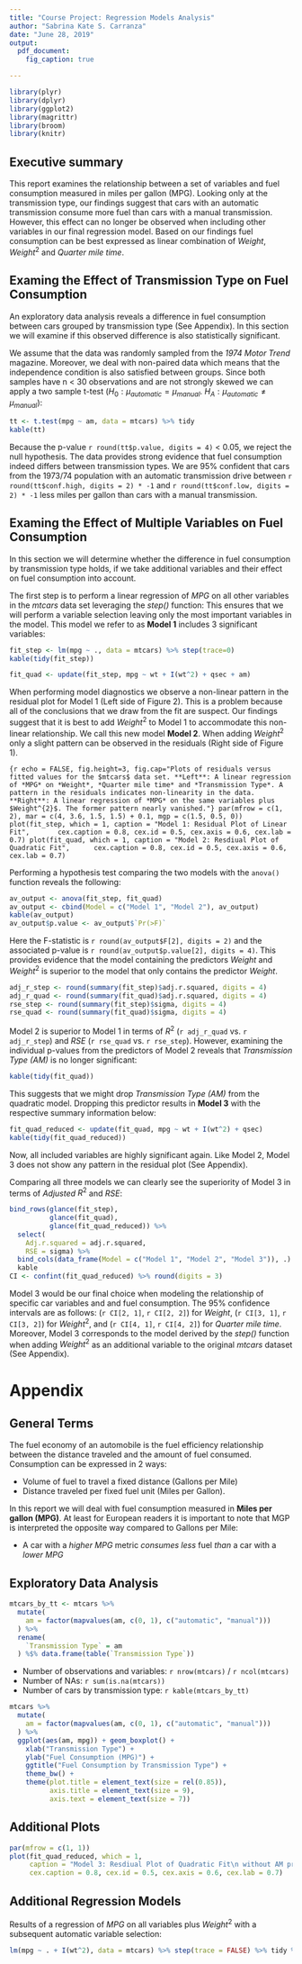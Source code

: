 ---
title: "Course Project: Regression Models Analysis"
author: "Sabrina Kate S. Carranza"
date: "June 28, 2019"
output:
  pdf_document:
    fig_caption: true

---

```{r echo=FALSE, warning=FALSE, message=FALSE}
library(plyr)
library(dplyr)
library(ggplot2)
library(magrittr)
library(broom)
library(knitr)
```

## Executive summary

This report examines the relationship between a set of variables and fuel consumption measured in miles per gallon (MPG). Looking only at the transmission type, our findings suggest that cars with an automatic transmission consume more fuel than cars with a manual transmission. However, this effect can no longer be observed when including other variables in our final regression model. Based on our findings fuel consumption can be best expressed as linear combination of *Weight*, $Weight^{2}$ and *Quarter mile time*. 


## Examing the Effect of Transmission Type on Fuel Consumption

An exploratory data analysis reveals a difference in fuel consumption between cars grouped by transmission type (See Appendix). In this section we will examine if this observed difference is also statistically significant. 

We assume that the data was randomly sampled from the *1974 Motor Trend* magazine. Moreover, we deal with non-paired data which means that the independence condition is also satisfied between groups. Since both samples have n < 30 observations and are not strongly skewed we can apply a two sample t-test ($H_{0}:\mu_{automatic} = \mu_{manual}.$ $H_{A}:\mu_{automatic} \neq \mu_{manual}$):

```{r echo=FALSE, results='asis'}
tt <- t.test(mpg ~ am, data = mtcars) %>% tidy
kable(tt)
```

Because the p-value `r round(tt$p.value, digits = 4)` < 0.05, we reject the null hypothesis. The data provides strong evidence that fuel consumption indeed differs between transmission types. We are 95% confident that cars from the 1973/74 population with an automatic transmission drive between `r round(tt$conf.high, digits = 2) * -1` and `r round(tt$conf.low, digits = 2) * -1` less miles per gallon than cars with a manual transmission.

## Examing the Effect of Multiple Variables on Fuel Consumption

In this section we will determine whether the difference in fuel consumption by transmission type holds, if we take additional variables and their effect on fuel consumption into account. 

The first step is to perform a linear regression of *MPG* on all other variables in the *mtcars* data set leveraging the *step()* function: This ensures that we will perform a variable selection leaving only the most important variables in the model. This model we refer to  as **Model 1** includes 3 significant variables:

```{r echo=FALSE, message=FALSE}
fit_step <- lm(mpg ~ ., data = mtcars) %>% step(trace=0)
kable(tidy(fit_step))
```

```{r echo=FALSE}
fit_quad <- update(fit_step, mpg ~ wt + I(wt^2) + qsec + am)
```


When performing model diagnostics we observe a non-linear pattern in the residual plot for Model 1 (Left side of Figure 2). This is a problem because all of the conclusions that we draw from the fit are suspect. Our findings suggest that it is best to add $Weight^{2}$ to Model 1 to accommodate this non-linear relationship. We call this new model **Model 2**. When adding $Weight^{2}$ only a slight pattern can be observed in the residuals (Right side of Figure 1).  

```{r echo = FALSE, fig.height=3, fig.cap="Plots of residuals versus fitted values for the $mtcars$ data set. **Left**: A linear regression of *MPG* on *Weight*, *Quarter mile time* and *Transmission Type*. A pattern in the residuals indicates non-linearity in the data. **Right**: A linear regression of *MPG* on the same variables plus $Weight^{2}$. The former pattern nearly vanished."}
par(mfrow = c(1, 2), mar = c(4, 3.6, 1.5, 1.5) + 0.1, mgp = c(1.5, 0.5, 0))
plot(fit_step, which = 1, caption = "Model 1: Residual Plot of Linear Fit", 
     cex.caption = 0.8, cex.id = 0.5, cex.axis = 0.6, cex.lab = 0.7)
plot(fit_quad, which = 1, caption = "Model 2: Resdiual Plot of Quadratic Fit",
     cex.caption = 0.8, cex.id = 0.5, cex.axis = 0.6, cex.lab = 0.7)
```

Performing a hypothesis test comparing the two models with the `anova()` function reveals the following: 

```{r echo=FALSE}
av_output <- anova(fit_step, fit_quad)
av_output <- cbind(Model = c("Model 1", "Model 2"), av_output)
kable(av_output)
av_output$p.value <- av_output$`Pr(>F)`
```

Here the F-statistic is `r round(av_output$F[2], digits = 2)` and the associated p-value is `r round(av_output$p.value[2], digits = 4)`. This provides evidence that the model containing the predictors $Weight$ and $Weight^{2}$ is superior to the model that only contains the predictor $Weight$. 

```{r echo=FALSE}
adj_r_step <- round(summary(fit_step)$adj.r.squared, digits = 4)
adj_r_quad <- round(summary(fit_quad)$adj.r.squared, digits = 4)
rse_step <- round(summary(fit_step)$sigma, digits = 4)
rse_quad <- round(summary(fit_quad)$sigma, digits = 4)
```


Model 2 is superior to Model 1 in terms of $R^{2}$ (`r adj_r_quad` vs. `r adj_r_step`) and $RSE$ (`r rse_quad` vs. `r rse_step`). However, examining the individual p-values from the predictors of Model 2 reveals that *Transmission Type (AM)* is no longer significant:

```{r echo=FALSE}
kable(tidy(fit_quad))
```

\newpage

This suggests that we might drop *Transmission Type (AM)* from the quadratic model. Dropping this predictor results in **Model 3** with the respective summary information below:

```{r echo=FALSE}
fit_quad_reduced <- update(fit_quad, mpg ~ wt + I(wt^2) + qsec)
kable(tidy(fit_quad_reduced))
```

Now, all included variables are highly significant again. Like Model 2, Model 3 does not show any pattern in the residual plot (See Appendix). 

Comparing all three models we can clearly see the superiority of Model 3 in terms 
of *Adjusted* $R^{2}$ and *RSE*:

```{r echo=FALSE}
bind_rows(glance(fit_step),
          glance(fit_quad),
          glance(fit_quad_reduced)) %>%
  select(
    Adj.r.squared = adj.r.squared, 
    RSE = sigma) %>%
  bind_cols(data_frame(Model = c("Model 1", "Model 2", "Model 3")), .) %>%
  kable
CI <- confint(fit_quad_reduced) %>% round(digits = 3)
```

Model 3 would be our final choice when modeling the relationship of specific car variables and and fuel consumption. The 95% confidence intervals are as follows: (`r CI[2, 1]`, `r CI[2, 2]`) for *Weight*, (`r CI[3, 1]`, `r CI[3, 2]`)  for $Weight^{2}$, and (`r CI[4, 1]`, `r CI[4, 2]`) for *Quarter mile time*. Moreover, Model 3 corresponds to the model derived by the *step()* function when adding $Weight^{2}$ as an additional variable to the original *mtcars* dataset (See Appendix).

\newpage

# Appendix

## General Terms

The fuel economy of an automobile is the fuel efficiency relationship between the distance traveled and the amount of fuel consumed. Consumption can be expressed in 2 ways:

* Volume of fuel to travel a fixed distance (Gallons per Mile)
* Distance traveled per fixed fuel unit (Miles per Gallon).

In this report we will deal with fuel consumption measured in **Miles per gallon (MPG)**. At least for European readers it is important to note that MGP is interpreted the opposite way compared to Gallons per Mile:

* A car with a *higher MPG* metric *consumes less* fuel *than* a car with a *lower MPG*


## Exploratory Data Analysis


```{r echo=FALSE}
mtcars_by_tt <- mtcars %>%
  mutate(
    am = factor(mapvalues(am, c(0, 1), c("automatic", "manual")))
  ) %>%
  rename(
    `Transmission Type` = am
  ) %$% data.frame(table(`Transmission Type`)) 
```


* Number of observations and variables: `r nrow(mtcars)` / `r ncol(mtcars)`
* Number of NAs: `r sum(is.na(mtcars))`
* Number of cars by transmission type: `r kable(mtcars_by_tt)`




```{r echo = FALSE, fig.width=3, fig.height=3, fig.cap="Boxplot of fuel consumption grouped by transmission type. A clear difference between the groups can be observed: Cars witha a manual transmission seem to have a lower fuel consumption than cars with an automatic transmission: On average they can drive more miles per gallon"}
mtcars %>%
  mutate(
    am = factor(mapvalues(am, c(0, 1), c("automatic", "manual")))
  ) %>%
  ggplot(aes(am, mpg)) + geom_boxplot() +
    xlab("Transmission Type") +
    ylab("Fuel Consumption (MPG)") +
    ggtitle("Fuel Consumption by Transmission Type") +
    theme_bw() +
    theme(plot.title = element_text(size = rel(0.85)),
          axis.title = element_text(size = 9),
          axis.text = element_text(size = 7))
```

## Additional Plots

```{r echo = FALSE, fig.width=3.5, fig.height=3.5, fig.cap="No pattern can be observed in the residuals"}
par(mfrow = c(1, 1))
plot(fit_quad_reduced, which = 1, 
     caption = "Model 3: Resdiual Plot of Quadratic Fit\n without AM predictor",
     cex.caption = 0.8, cex.id = 0.5, cex.axis = 0.6, cex.lab = 0.7)
```




## Additional Regression Models

Results of a regression of *MPG* on all variables plus $Weight^2$ with a subsequent automatic variable selection:

```{r}
lm(mpg ~ . + I(wt^2), data = mtcars) %>% step(trace = FALSE) %>% tidy %>% kable
```
